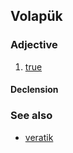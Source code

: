 ==Volapük==

===Adjective===
{{head|vo|adjective}}

# [[true]]

====Declension====
{{vo-decl-noun}}

===See also===
* [[veratik]]